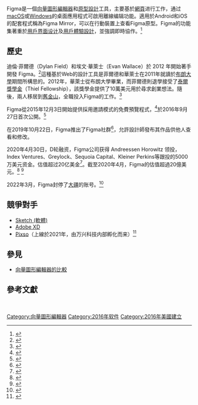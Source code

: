 {{Multiple issues|
{{Copy edit|time=2021-04-19T01:10:56+00:00}}
{{Rough translation|time=2021-04-19T01:10:56+00:00}}
}}
{{Infobox software
| title = Figma
| logo = Figma-logo.svg
| logo_size = 64px
| developer = Figma, Inc.
| released = {{Start date and age|2016|9|27}}
| operating system = [[Linux|Linux]], [[macOS|macOS]], [[Microsoft_Windows|Windows]], [[Chrome_OS|Chrome OS]]
| platform = [[網路應用程式|網路應用程式]]
| genre = {{Plainlist |
*[[群組軟體|群組軟體]]
**[[向量圖形編輯器|向量圖形編輯器]]}}
| license = [[Proprietary_software|Proprietary]]
| website = {{URL|https://www.figma.com}}
}}Figma是一個[[向量繪圖編輯器|向量圖形編輯器]]和[[软件原型开发|原型設計]]工具，主要基於[[网络应用程序|網頁]]进行工作，通过[[macOS|macOS]]或[[Microsoft_Windows|Windows]]的桌面應用程式可啟用離線编辑功能。適用於Android和iOS的配套程式稱為Figma Mirror，可以在行動裝置上查看Figma原型。Figma的功能集著重於[[用户界面设计|用戶界面设计]]及[[用户体验设计|用戶體驗設計]]，並強調即時協作。<ref>{{Cite web|title=Figma Wants Designers to Collaborate Google-Docs Style|url=https://www.wired.com/story/figma-updates/|accessdate=2020-06-01|author=Gonzalez|date=2017-07-25|first=Robbie|work=WIRED|publisher=WIRED|archiveurl=https://web.archive.org/web/20201020042828/https://www.wired.com/story/figma-updates/|archivedate=2020-10-20}}</ref>

== 歷史 ==
迪倫·菲爾德（Dylan Field）和埃文·華萊士（Evan Wallace）於 2012 年開始著手開發 Figma。<ref name=":0">{{Cite web|title=Figma gets $40 million Series C to put design tools in the cloud|url=https://social.techcrunch.com/2019/02/14/figma-gets-40-million-series-c-to-put-design-tools-in-the-cloud/|accessdate=2020-11-15|author=Crook|date=2019-02-15|first=Jordan|work=TechCrunch|archiveurl=https://web.archive.org/web/20201107231140/https://techcrunch.com/2019/02/14/figma-gets-40-million-series-c-to-put-design-tools-in-the-cloud/|archivedate=2020-11-07}}</ref>這種基於Web的設計工具是菲爾德和華萊士在2011年就讀於[[布朗大学|布朗大學]]期間所構思的。2012年，華萊士從布朗大學畢業，而菲爾德則退學接受了[[泰爾獎學金|泰爾獎學金]]（Thiel Fellowship），該獎學金提供了10萬美元用於尋求創業想法。隨後，兩人移居到[[旧金山|舊金山]]，全職投入Figma的工作。<ref>{{Cite web|title=Why Teams at Uber and Slack Use This Powerful Design Tool|url=https://www.inc.com/michelle-cheng/figma-design-cloud-collaboration-google-docs-30-under-30-2019.html|accessdate=2020-11-15|author=Cheng|date=2019-04-18|first=Michelle|work=Inc.com|language=en|archive-date=2021-01-27|archive-url=https://web.archive.org/web/20210127221649/https://www.inc.com/michelle-cheng/figma-design-cloud-collaboration-google-docs-30-under-30-2019.html}}</ref>

Figma從2015年12月3日開始提供採用邀請模式的免費預覽程式，<ref>{{Cite web|title=23-Year-Old’s Design Collaboration Tool Figma Launches With $14M To Fight Adobe|url=https://techcrunch.com/2015/12/03/figma-vs-goliath/|accessdate=2020-06-01|author=Constine|first=Josh|work=TechCrunch|publisher=TechCrunch|archive-date=2021-11-02|archive-url=https://web.archive.org/web/20211102204308/https://techcrunch.com/2015/12/03/figma-vs-goliath/}}</ref>於2016年9月27日首次公開。<ref>{{Cite web|title=Figma Releases: Figma 1.0.0|url=https://releases.figma.com/2016/09/figma-100.html|accessdate=2020-06-01|work=Figma|archive-date=2016-10-01|archive-url=https://web.archive.org/web/20161001035829/https://releases.figma.com/2016/09/figma-100.html}}</ref>

在2019年10月22日，Figma推出了Figma社群<ref>{{Cite web|title=Figma’s new community profiles let users view and remix design files|url=https://www.theverge.com/2019/10/22/20920929/figma-community-profiles-collaborative-design-beta|accessdate=2020-06-01|author=Lee|first=Dami|work=The Verge|publisher=The Verge|archive-date=2021-04-21|archive-url=https://web.archive.org/web/20210421161607/https://www.theverge.com/2019/10/22/20920929/figma-community-profiles-collaborative-design-beta}}</ref>，允許設計師發布其作品供他人查看和修改。

2020年4月30日，D轮融资，Figma公司获得 Andreessen Horowitz 领投，Index Ventures、Greylock、Sequoia Capital、Kleiner Perkins等跟投的5000万美元资金。估值超过20亿美金<ref>{{cite web |url=https://www.mg21.com/figma.html |title=多人协作界面设计工具独角兽：Figma Inc. |publisher=美股之家 |date=2021-04-18 |access-date=2021-04-19 |archive-date=2021-04-22 |archive-url=https://web.archive.org/web/20210422162026/https://www.mg21.com/figma.html }}</ref>。截至2020年4月，Figma的估值超過20億美元。<ref>{{Cite news|author=Konrad|first=Alex|date=2020-04-30|title=Figma Eyes Acquisitions, New Tools With $50 Million In Fresh Funding At $2 Billion Valuation|work=Forbes|url=https://www.forbes.com/sites/alexkonrad/2020/04/30/figma-raises-funding-eyes-acquisitions/#240c6b2211ea|accessdate=2021-03-25|archive-date=2020-11-15|archive-url=https://web.archive.org/web/20201115074846/https://www.forbes.com/sites/alexkonrad/2020/04/30/figma-raises-funding-eyes-acquisitions/?sh=7ca9a2d711ea#240c6b2211ea}}</ref> <ref>{{Cite web|title=Figma|url=https://growjo.com/company/Figma|accessdate=2020-11-19|work=Growjo|archive-date=2020-11-28|archive-url=https://web.archive.org/web/20201128001438/https://growjo.com/company/Figma}}</ref>

2022年3月，Figma封停了[[大疆|大疆]]的账号。<ref>{{cite news |title=大疆突遭美国设计软件Figma“断供” 业内人士：国外企业把持市场 但替代难度不大 |url=https://finance.sina.com.cn/tech/2022-03-14/doc-imcwiwss6018997.shtml |accessdate=2022-03-15 |archive-date=2022-03-16 |archive-url=https://web.archive.org/web/20220316110017/https://finance.sina.com.cn/tech/2022-03-14/doc-imcwiwss6018997.shtml }}</ref>

== 競爭對手 ==
* [[Sketch_(软件)|Sketch (軟體)]]
* [[Adobe_Experience_Design|Adobe XD]]
* [[Pixso|Pixso]]（上線於2021年，由万兴科技内部孵化而来）<ref>{{cite news |title=中国版Figma「Pixso」完成近亿元融资，在线设计协作赛道风口激荡 |url=https://m.36kr.com/p/1675458863620099}}</ref>

== 參見 ==
* [[矢量图形编辑器列表|向量圖形編輯器的比較]]

== 參考文獻 ==
{{Reflist}}
 
[[Category:向量圖形編輯器|Category:向量圖形編輯器]]
[[Category:2016年软件|Category:2016年软件]]
[[Category:2016年美國建立|Category:2016年美國建立]]